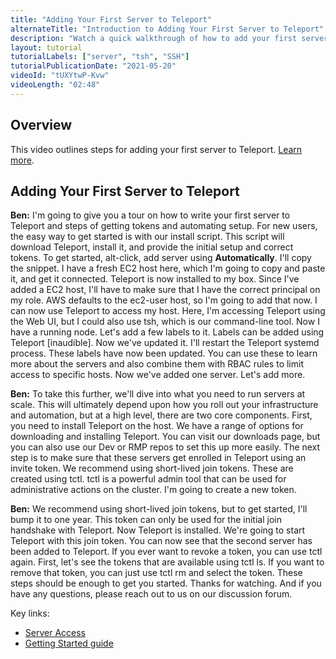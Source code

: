 ```yaml
---
title: "Adding Your First Server to Teleport"
alternateTitle: "Introduction to Adding Your First Server to Teleport"
description: "Watch a quick walkthrough of how to add your first server to Teleport."
layout: tutorial
tutorialLabels: ["server", "tsh", "SSH"]
tutorialPublicationDate: "2021-05-20"
videoId: "tUXYtwP-Kvw"
videoLength: "02:48"
---
```


## Overview

This video outlines steps for adding your first server to Teleport. [Learn more](/docs/server-access/getting-started/).

## Adding Your First Server to Teleport

**Ben:** I'm going to give you a tour on how to write your first server to Teleport and steps of getting tokens and automating setup. For new users, the easy way to get started is with our install script. This script will download Teleport, install it, and provide the initial setup and correct tokens. To get started, alt-click, add server using **Automatically**. I'll copy the snippet. I have a fresh EC2 host here, which I'm going to copy and paste it, and get it connected. Teleport is now installed to my box. Since I've added a EC2 host, I'll have to make sure that I have the correct principal on my role. AWS defaults to the ec2-user host, so I'm going to add that now. I can now use Teleport to access my host. Here, I'm accessing Teleport using the Web UI, but I could also use tsh, which is our command-line tool. Now I have a running node. Let's add a few labels to it. Labels can be added using Teleport [inaudible]. Now we've updated it. I'll restart the Teleport systemd process. These labels have now been updated. You can use these to learn more about the servers and also combine them with RBAC rules to limit access to specific hosts. Now we've added one server. Let's add more.

**Ben:** To take this further, we'll dive into what you need to run servers at scale. This will ultimately depend upon how you roll out your infrastructure and automation, but at a high level, there are two core components. First, you need to install Teleport on the host. We have a range of options for downloading and installing Teleport. You can visit our downloads page, but you can also use our Dev or RMP repos to set this up more easily. The next step is to make sure that these servers get enrolled in Teleport using an invite token. We recommend using short-lived join tokens. These are created using tctl. tctl is a powerful admin tool that can be used for administrative actions on the cluster. I'm going to create a new token.

**Ben:** We recommend using short-lived join tokens, but to get started, I'll bump it to one year. This token can only be used for the initial join handshake with Teleport. Now Teleport is installed. We're going to start Teleport with this join token. You can now see that the second server has been added to Teleport. If you ever want to revoke a token, you can use tctl again. First, let's see the tokens that are available using tctl ls. If you want to remove that token, you can just use tctl rm and select the token. These steps should be enough to get you started. Thanks for watching. And if you have any questions, please reach out to us on our discussion forum.

Key links:

- [Server Access](/docs/server-access/introduction/)
- [Getting Started guide](/docs/server-access/getting-started/)
